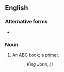 ==English==

===Alternative forms===
* {{l|en|absey book}}

===Noun===
{{en-noun|head=[[absey]]-[[book]]}}

# {{lb|en|obsolete}} An [[ABC]] book; a [[primer]].
#: {{rfquotek|Shakespeare}}, ''King John, I,i''